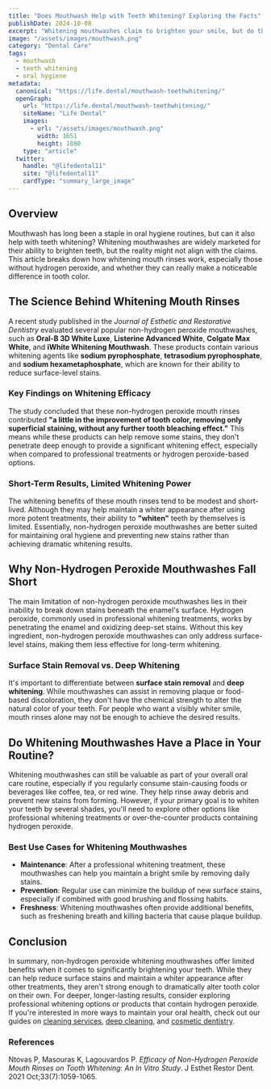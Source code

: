 ```yaml
---
title: "Does Mouthwash Help with Teeth Whitening? Exploring the Facts"
publishDate: 2024-10-08
excerpt: "Whitening mouthwashes claim to brighten your smile, but do they really work? This guide explores how effective mouth rinses are at improving tooth color and why hydrogen peroxide-free formulas may not deliver long-lasting results."
image: "/assets/images/mouthwash.png"
category: "Dental Care"
tags:
  - mouthwash
  - teeth whitening
  - oral hygiene
metadata:
  canonical: "https://life.dental/mouthwash-teethwhitening/"
  openGraph:
    url: "https://life.dental/mouthwash-teethwhitening/"
    siteName: "Life Dental"
    images:
      - url: "/assets/images/mouthwash.png"
        width: 1651
        height: 1080
    type: "article"
  twitter:
    handle: "@lifedental11"
    site: "@lifedental11"
    cardType: "summary_large_image"
---
```


## Overview

Mouthwash has long been a staple in oral hygiene routines, but can it also help with teeth whitening? Whitening mouthwashes are widely marketed for their ability to brighten teeth, but the reality might not align with the claims. This article breaks down how whitening mouth rinses work, especially those without hydrogen peroxide, and whether they can really make a noticeable difference in tooth color.

## The Science Behind Whitening Mouth Rinses

A recent study published in the *Journal of Esthetic and Restorative Dentistry* evaluated several popular non-hydrogen peroxide mouthwashes, such as **Oral-B 3D White Luxe**, **Listerine Advanced White**, **Colgate Max White**, and **iWhite Whitening Mouthwash**. These products contain various whitening agents like **sodium pyrophosphate**, **tetrasodium pyrophosphate**, and **sodium hexametaphosphate**, which are known for their ability to reduce surface-level stains.

### Key Findings on Whitening Efficacy

The study concluded that these non-hydrogen peroxide mouth rinses contributed **"a little in the improvement of tooth color, removing only superficial staining, without any further tooth bleaching effect."** This means while these products can help remove some stains, they don't penetrate deep enough to provide a significant whitening effect, especially when compared to professional treatments or hydrogen peroxide-based options.

### Short-Term Results, Limited Whitening Power

The whitening benefits of these mouth rinses tend to be modest and short-lived. Although they may help maintain a whiter appearance after using more potent treatments, their ability to **"whiten"** teeth by themselves is limited. Essentially, non-hydrogen peroxide mouthwashes are better suited for maintaining oral hygiene and preventing new stains rather than achieving dramatic whitening results.

## Why Non-Hydrogen Peroxide Mouthwashes Fall Short

The main limitation of non-hydrogen peroxide mouthwashes lies in their inability to break down stains beneath the enamel's surface. Hydrogen peroxide, commonly used in professional whitening treatments, works by penetrating the enamel and oxidizing deep-set stains. Without this key ingredient, non-hydrogen peroxide mouthwashes can only address surface-level stains, making them less effective for long-term whitening.

### Surface Stain Removal vs. Deep Whitening

It's important to differentiate between **surface stain removal** and **deep whitening**. While mouthwashes can assist in removing plaque or food-based discoloration, they don't have the chemical strength to alter the natural color of your teeth. For people who want a visibly whiter smile, mouth rinses alone may not be enough to achieve the desired results.

## Do Whitening Mouthwashes Have a Place in Your Routine?

Whitening mouthwashes can still be valuable as part of your overall oral care routine, especially if you regularly consume stain-causing foods or beverages like coffee, tea, or red wine. They help rinse away debris and prevent new stains from forming. However, if your primary goal is to whiten your teeth by several shades, you'll need to explore other options like professional whitening treatments or over-the-counter products containing hydrogen peroxide.

### Best Use Cases for Whitening Mouthwashes

- **Maintenance**: After a professional whitening treatment, these mouthwashes can help you maintain a bright smile by removing daily stains.
- **Prevention**: Regular use can minimize the buildup of new surface stains, especially if combined with good brushing and flossing habits.
- **Freshness**: Whitening mouthwashes often provide additional benefits, such as freshening breath and killing bacteria that cause plaque buildup.

## Conclusion

In summary, non-hydrogen peroxide whitening mouthwashes offer limited benefits when it comes to significantly brightening your teeth. While they can help reduce surface stains and maintain a whiter appearance after other treatments, they aren't strong enough to dramatically alter tooth color on their own. For deeper, longer-lasting results, consider exploring professional whitening options or products that contain hydrogen peroxide.
If you're interested in more ways to maintain your oral health, check out our guides on [cleaning services](https://life.dental/cleaning/), [deep cleaning](https://life.dental/deepcleaning/), and [cosmetic dentistry](https://life.dental/cosmetic/).



### References

Ntovas P, Masouras K, Lagouvardos P. *Efficacy of Non-Hydrogen Peroxide Mouth Rinses on Tooth Whitening: An In Vitro Study*. J Esthet Restor Dent. 2021 Oct;33(7):1059-1065.
